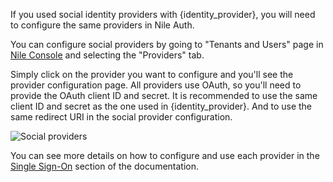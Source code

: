 If you used social identity providers with {identity_provider}, you will need to configure the same providers in Nile Auth.

You can configure social providers by going to "Tenants and Users" page in [Nile Console](https://console.thenile.dev) 
and selecting the "Providers" tab. 

Simply click on the provider you want to configure and you'll see the provider configuration page.
All providers use OAuth, so you'll need to provide the OAuth client ID and secret. It is recommended to use the same client 
ID and secret as the one used in {identity_provider}. And to use the same redirect URI in the social provider configuration.

![Social providers](/images/auth/social_providers.png)

You can see more details on how to configure and use each provider in the [Single Sign-On](/auth/singlesignon/google) section of the documentation.
